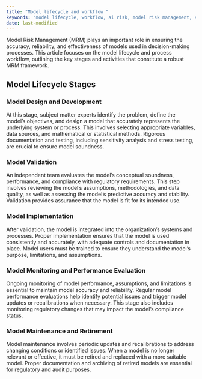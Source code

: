```yaml
---
title: "Model lifecycle and workflow "
keywords: "model lifecycle, workflow, ai risk, model risk management, ValidMind"
date: last-modified
---
```


Model Risk Management (MRM) plays an important role in ensuring the accuracy, reliability, and effectiveness of models used in decision-making processes. This article focuses on the model lifecycle and process workflow, outlining the key stages and activities that constitute a robust MRM framework.

## Model Lifecycle Stages

### Model Design and Development

At this stage, subject matter experts identify the problem, define the model's objectives, and design a model that accurately represents the underlying system or process. This involves selecting appropriate variables, data sources, and mathematical or statistical methods. Rigorous documentation and testing, including sensitivity analysis and stress testing, are crucial to ensure model soundness.

### Model Validation

An independent team evaluates the model's conceptual soundness, performance, and compliance with regulatory requirements. This step involves reviewing the model's assumptions, methodologies, and data quality, as well as assessing the model's predictive accuracy and stability. Validation provides assurance that the model is fit for its intended use.

### Model Implementation

After validation, the model is integrated into the organization's systems and processes. Proper implementation ensures that the model is used consistently and accurately, with adequate controls and documentation in place. Model users must be trained to ensure they understand the model's purpose, limitations, and assumptions.

### Model Monitoring and Performance Evaluation

Ongoing monitoring of model performance, assumptions, and limitations is essential to maintain model accuracy and reliability. Regular model performance evaluations help identify potential issues and trigger model updates or recalibrations when necessary. This stage also includes monitoring regulatory changes that may impact the model's compliance status.

### Model Maintenance and Retirement

Model maintenance involves periodic updates and recalibrations to address changing conditions or identified issues. When a model is no longer relevant or effective, it must be retired and replaced with a more suitable model. Proper documentation and archiving of retired models are essential for regulatory and audit purposes.
